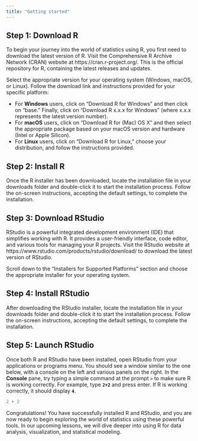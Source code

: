 ```yaml
---
title: "Getting started"
---
```


## Step 1: Download R

To begin your journey into the world of statistics using R, you first need to download the latest version of R. Visit the Comprehensive R Archive Network (CRAN) website at https://cran.r-project.org/. This is the official repository for R, containing the latest releases and updates.

Select the appropriate version for your operating system (Windows, macOS, or Linux). Follow the download link and instructions provided for your specific platform:

-   For **Windows** users, click on "Download R for Windows" and then click on "base." Finally, click on "Download R x.x.x for Windows" (where x.x.x represents the latest version number).
-   For **macOS** users, click on "Download R for (Mac) OS X" and then select the appropriate package based on your macOS version and hardware (Intel or Apple Silicon).
-   For **Linux** users, click on "Download R for Linux," choose your distribution, and follow the instructions provided.

## Step 2: Install R

Once the R installer has been downloaded, locate the installation file in your downloads folder and double-click it to start the installation process. Follow the on-screen instructions, accepting the default settings, to complete the installation.

## Step 3: Download RStudio

RStudio is a powerful integrated development environment (IDE) that simplifies working with R. It provides a user-friendly interface, code editor, and various tools for managing your R projects. Visit the RStudio website at https://www.rstudio.com/products/rstudio/download/ to download the latest version of RStudio.

Scroll down to the "Installers for Supported Platforms" section and choose the appropriate installer for your operating system.

## Step 4: Install RStudio

After downloading the RStudio installer, locate the installation file in your downloads folder and double-click it to start the installation process. Follow the on-screen instructions, accepting the default settings, to complete the installation.

## Step 5: Launch RStudio

Once both R and RStudio have been installed, open RStudio from your applications or programs menu. You should see a window similar to the one below, with a console on the left and various panels on the right. In the **Console** pane, try typing a simple command at the prompt `>` to make sure R is working correctly. For example, type **`2+2`** and press enter. If R is working correctly, it should display **`4`**.

```r
2 + 2
```

Congratulations! You have successfully installed R and RStudio, and you are now ready to begin exploring the world of statistics using these powerful tools. In our upcoming lessons, we will dive deeper into using R for data analysis, visualization, and statistical modeling.